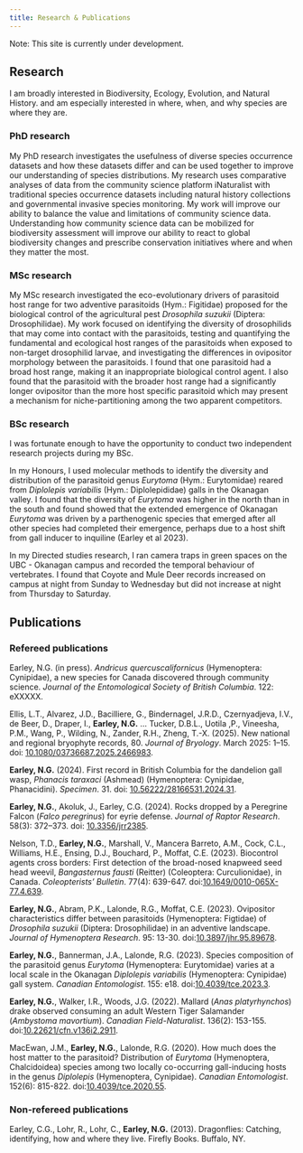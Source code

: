 ```yaml
---
title: Research & Publications
---
```


Note: This site is currently under development.

## Research

I am broadly interested in Biodiversity, Ecology, Evolution, and Natural History. and am especially interested in where, when, and why species are where they are.

### PhD research

My PhD research investigates the usefulness of diverse species occurrence datasets and how these datasets differ and can be used together to improve our understanding of species distributions. My research uses comparative analyses of data from the community science platform iNaturalist with traditional species occurrence datasets including natural history collections and governmental invasive species monitoring. My work will improve our ability to balance the value and limitations of community science data. Understanding how community science data can be mobilized for biodiversity assessment will improve our ability to react to global biodiversity changes and prescribe conservation initiatives where and when they matter the most.

### MSc research

My MSc research investigated the eco-evolutionary drivers of parasitoid host range for two adventive parasitoids (Hym.: Figitidae) proposed for the biological control of the agricultural pest *Drosophila suzukii* (Diptera: Drosophilidae). My work focused on identifying the diversity of drosophilids that may come into contact with the parasitoids, testing and quantifying the fundamental and ecological host ranges of the parasitoids when exposed to non-target drosophilid larvae, and investigating the differences in ovipositor morphology between the parasitoids. I found that one parasitoid had a broad host range, making it an inappropriate biological control agent. I also found that the parasitoid with the broader host range had a significantly longer ovipositor than the more host specific parasitoid which may present a mechanism for niche-partitioning among the two apparent competitors.

### BSc research

I was fortunate enough to have the opportunity to conduct two independent research projects during my BSc. 

In my Honours, I used molecular methods to identify the diversity and distribution of the parasitoid genus *Eurytoma* (Hym.: Eurytomidae) reared from *Diplolepis variabilis* (Hym.: Diplolepididae) galls in the Okanagan valley. I found that the diversity of *Eurytoma* was higher in the north than in the south and found showed that the extended emergence of Okanagan *Eurytoma* was driven by a parthenogenic species that emerged after all other species had completed their emergence, perhaps due to a host shift from gall inducer to inquiline (Earley et al 2023).

In my Directed studies research, I ran camera traps in green spaces on the UBC - Okanagan campus and recorded the temporal behaviour of vertebrates. I found that Coyote and Mule Deer records increased on campus at night from Sunday to Wednesday but did not increase at night from Thursday to Saturday.


## Publications

### Refereed publications

Earley, N.G. (in press). *Andricus quercuscalifornicus* (Hymenoptera: Cynipidae), a new species for Canada discovered through community science. *Journal of the Entomological Society of British Columbia*. 122: eXXXXX.

Ellis, L.T., Alvarez, J.D., Bacilliere, G., Bindernagel, J.R.D., Czernyadjeva, I.V., de Beer, D., Draper, I., **Earley, N.G.** ... Tucker, D.B.L., Uotila ,P., Vineesha, P.M., Wang, P., Wilding, N., Zander, R.H., Zheng, T.-X. (2025). New national and regional bryophyte records, 80. *Journal of Bryology*. March 2025: 1–15. doi: [10.1080/03736687.2025.2466983](https://doi.org/10.1080/03736687.2025.2466983).

**Earley, N.G.** (2024). First record in British Columbia for the dandelion gall wasp, *Phanacis taraxaci* (Ashmead) (Hymenoptera: Cynipidae, Phanacidini). *Specimen*. 31. doi: [10.56222/28166531.2024.31](https://doi.org/10.56222/28166531.2024.31).

**Earley, N.G.**, Akoluk, J., Earley, C.G. (2024). Rocks dropped by a Peregrine Falcon (*Falco peregrinus*) for eyrie defense. *Journal of Raptor Research*. 58(3): 372–373. doi: [10.3356/jrr2385](https://doi.org/10.3356/jrr2385).

Nelson, T.D., **Earley, N.G.**, Marshall, V., Mancera Barreto, A.M., Cock, C.L., Williams, H.E., Ensing, D.J., Bouchard, P., Moffat, C.E. (2023). Biocontrol agents cross borders: First detection of the broad-nosed knapweed seed head weevil, *Bangasternus fausti* (Reitter) (Coleoptera: Curculionidae), in Canada. *Coleopterists’ Bulletin*. 77(4): 639-647. doi:[10.1649/0010-065X-77.4.639](https://doi.org/10.1649/0010-065X-77.4.639).

**Earley, N.G.**, Abram, P.K., Lalonde, R.G., Moffat, C.E. (2023). Ovipositor characteristics differ between parasitoids (Hymenoptera: Figtidae) of *Drosophila suzukii* (Diptera: Drosophilidae) in an adventive landscape. *Journal of Hymenoptera Research*. 95: 13-30. doi:[10.3897/jhr.95.89678](https://doi.org/10.3897/jhr.95.89678).

**Earley, N.G.**, Bannerman, J.A., Lalonde, R.G. (2023). Species composition of the parasitoid genus *Eurytoma* (Hymenoptera: Eurytomidae) varies at a local scale in the Okanagan *Diplolepis variabilis* (Hymenoptera: Cynipidae) gall system. *Canadian Entomologist*. 155: e18. doi:[10.4039/tce.2023.3](https://doi.org/10.4039/tce.2023.3).

**Earley, N.G.**, Walker, I.R., Woods, J.G. (2022). Mallard (*Anas platyrhynchos*) drake observed consuming an adult Western Tiger Salamander (*Ambystoma mavortium*). *Canadian Field-Naturalist*. 136(2): 153-155. doi:[10.22621/cfn.v136i2.2911](https://doi.org/10.22621/cfn.v136i2.2911).

MacEwan, J.M., **Earley, N.G.**, Lalonde, R.G. (2020). How much does the host matter to the parasitoid? Distribution of *Eurytoma* (Hymenoptera, Chalcidoidea) species among two locally co-occurring gall-inducing hosts in the genus *Diplolepis* (Hymenoptera, Cynipidae). *Canadian Entomologist*. 152(6): 815-822. doi:[10.4039/tce.2020.55](https://doi.org/10.4039/tce.2020.55).

### Non-refereed publications

Earley, C.G., Lohr, R., Lohr, C., **Earley, N.G.** (2013). Dragonflies: Catching, identifying, how and where they live. Firefly Books. Buffalo, NY. 
